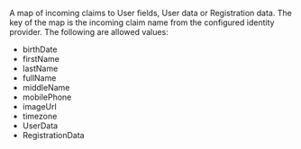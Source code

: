 
A map of incoming claims to User fields, User data or Registration data. The key of the map is the incoming claim name from the
configured identity provider. The following are allowed values:

* <InlineFieldValue>birthDate</InlineFieldValue>
* <InlineFieldValue>firstName</InlineFieldValue>
* <InlineFieldValue>lastName</InlineFieldValue>
* <InlineFieldValue>fullName</InlineFieldValue>
* <InlineFieldValue>middleName</InlineFieldValue>
* <InlineFieldValue>mobilePhone</InlineFieldValue>
* <InlineFieldValue>imageUrl</InlineFieldValue>
* <InlineFieldValue>timezone</InlineFieldValue>
* <InlineFieldValue>UserData</InlineFieldValue>
* <InlineFieldValue>RegistrationData</InlineFieldValue>
